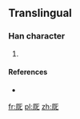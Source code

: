 ==Translingual==

===Han character===
{{Han char|rn=27|rad=厂|as=05|sn=7|four=|canj=一口心 (MRP)|ids=⿸[[厂]][[叱]]}}

# {{defn|Han|sort=厂05}}

====References====
* {{Han ref|kx=0161.061|dj=0367.291|hdz=10070.021|uh=5391|ud=21393}}

[[fr:厑]]
[[pl:厑]]
[[zh:厑]]